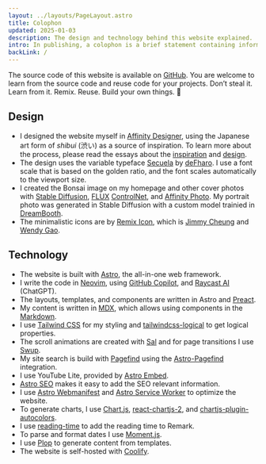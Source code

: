 ```yaml
---
layout: ../layouts/PageLayout.astro
title: Colophon
updated: 2025-01-03
description: The design and technology behind this website explained.
intro: In publishing, a colophon is a brief statement containing information about the publication.
backLink: /
---
```



<div {...animation}>

The source code of this website is available on [GitHub](https://github.com/kogakure/website-astro-stefanimhoff.de). You are welcome to learn from the source code and reuse code for your projects. Don’t steal it. Learn from it. Remix. Reuse. Build your own things. 🤘

</div>

<div {...animationDelay}>

## Design

- I designed the website myself in [Affinity Designer](https://affinity.serif.com/designer/), using the Japanese art form of _shibui_ (<nobr>渋い</nobr>) as a source of inspiration. To learn more about the process, please read the essays about the [inspiration](/new-website-2020-inspiration/) and [design](/new-website-2020-design/).
- The design uses the variable typeface [Secuela](https://fontlibrary.org/en/font/secuela-variable) by [deFharo](https://github.com/defharo). I use a font scale that is based on the golden ratio, and the font scales automatically to the viewport size.
- I created the Bonsai image on my homepage and other cover photos with [Stable Diffusion](https://stability.ai/), [FLUX](https://blackforestlabs.ai/) [ControlNet](https://github.com/lllyasviel/ControlNet), and [Affinity Photo](https://affinity.serif.com/photo/). My portrait photo was generated in Stable Diffusion with a custom model trainied in [DreamBooth](https://dreambooth.github.io/).
- The minimalistic icons are by [Remix Icon](https://remixicon.com/), which is [Jimmy Cheung](https://github.com/xiaochunjimmy) and [Wendy Gao](https://github.com/wendygaoyuan).

</div>

<div {...animationDelay}>

## Technology

- The website is built with [Astro](https://astro.build/), the all-in-one web framework.
- I write the code in [Neovim](https://neovim.io/), using [GitHub Copilot](https://github.com/features/copilot), and [Raycast AI](https://www.raycast.com/pro) (ChatGPT).
- The layouts, templates, and components are written in Astro and [Preact](https://preactjs.com/).
- My content is written in [MDX](https://mdxjs.com/), which allows using components in the [Markdown](https://daringfireball.net/projects/markdown/).
- I use [Tailwind CSS](https://tailwindcss.com/) for my styling and [tailwindcss-logical](https://stevecochrane.github.io/tailwindcss-logical/) to get logical properties.
- The scroll animations are created with [Sal](https://mciastek.github.io/sal/) and for page transitions I use [Swup](https://swup.js.org/).
- My site search is build with [Pagefind](https://pagefind.app/) using the [Astro-Pagefind](https://github.com/shishkin/astro-pagefind) integration.
- I use YouTube Lite, provided by [Astro Embed](https://github.com/astro-community/astro-embed).
- [Astro SEO](https://github.com/jonasmerlin/astro-seo) makes it easy to add the SEO relevant information.
- I use [Astro Webmanifest](https://github.com/alextim/astro-lib/tree/main/packages/astro-webmanifest) and [Astro Service Worker](https://github.com/tatethurston/astrojs-service-worker) to optimize the website.
- To generate charts, I use [Chart.js](https://www.chartjs.org/), [react-chartjs-2](https://react-chartjs-2.js.org/), and [chartjs-plugin-autocolors](https://github.com/kurkle/chartjs-plugin-autocolors).
- I use [reading-time](https://github.com/ngryman/reading-time) to add the reading time to Remark.
- To parse and format dates I use [Moment.js](https://momentjs.com/).
- I use [Plop](https://plopjs.com/) to generate content from templates.
- The website is self-hosted with [Coolify](https://coolify.io/).

</div>
